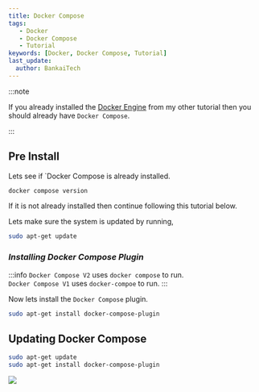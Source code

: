 ```yaml
---
title: Docker Compose
tags:
   - Docker
   - Docker Compose
   - Tutorial
keywords: [Docker, Docker Compose, Tutorial]
last_update:
  author: BankaiTech
---
```

:::note

If you already installed the [Docker Engine](./Docker%20Engine.mdx) from my other tutorial then you should already have `Docker Compose`.

:::
## **Pre Install**
Lets see if `Docker Compose is already installed.
```bash
docker compose version
```
If it is not already installed then continue following this tutorial below.

Lets make sure the system is updated by running,
```bash
sudo apt-get update
```
### ***Installing Docker Compose Plugin***
:::info
`Docker Compose V2` uses `docker compose` to run.\
`Docker Compose V1` uses `docker-compoe` to run.
:::

Now lets install the `Docker Compose` plugin.
```bash
sudo apt-get install docker-compose-plugin
```

## **Updating Docker Compose**
```bash
sudo apt-get update
sudo apt-get install docker-compose-plugin
```


<a href="https://www.buymeacoffee.com/BankaiTech"><img src="https://img.buymeacoffee.com/button-api/?text=Buy me a beer&emoji=🍺&slug=BankaiTech&button_colour=FFDD00&font_colour=000000&font_family=Cookie&outline_colour=000000&coffee_colour=ffffff" /></a>
